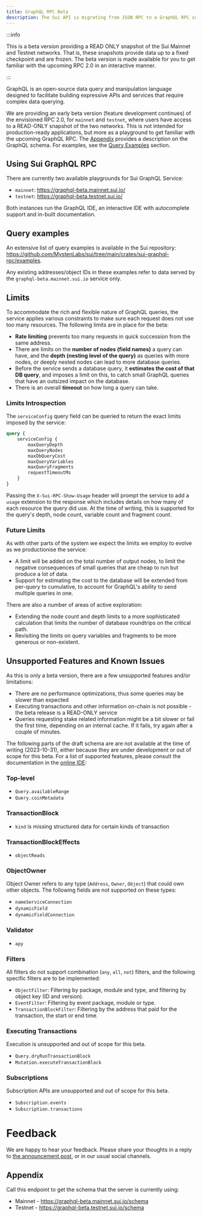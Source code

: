 ```yaml
---
title: GraphQL RPC Beta
description: The Sui API is migrating from JSON RPC to a GraphQL RPC soon. A beta version is available to you for testing.
---
```


:::info

This is a beta version providing a READ ONLY snapshot of the Sui Mainnet and Testnet networks. That is, these snapshots provide data up to a fixed checkpoint and are frozen. The beta version is made available for you to get familiar with the upcoming RPC 2.0 in an interactive manner.

:::

GraphQL is an open-source data query and manipulation language designed to facilitate building expressive APIs and services that require complex data querying.

We are providing an early beta version (feature development continues) of the envisioned RPC 2.0, for `mainnet` and `testnet`, where users have access to a READ-ONLY snapshot of the two networks. This is not intended for production-ready applications, but more as a playground to get familiar with the upcoming GraphQL RPC. The [Appendix](#appendix) provides a description on the GraphQL schema. For examples, see the [Query Examples](#query-examples) section.

## Using Sui GraphQL RPC

There are currently two available playgrounds for Sui GraphQL Service:
- `mainnet`: https://graphql-beta.mainnet.sui.io/
- `testnet`: https://graphql-beta.testnet.sui.io/

Both instances run the GraphQL IDE, an interactive IDE with autocomplete support and in-built documentation.

## Query examples

An extensive list of query examples is available in the Sui repository: https://github.com/MystenLabs/sui/tree/main/crates/sui-graphql-rpc/examples.

Any existing addresses/object IDs in these examples refer to data served by the `graphql-beta.mainnet.sui.io` service only.

## Limits

To accommodate the rich and flexible nature of GraphQL queries, the service applies various constraints to make sure each request does not use too many resources.  The following limits are in place for the beta:

- **Rate limiting** prevents too many requests in quick succession from the same address.
- There are limits on the **number of nodes (field names)** a query can have, and the **depth (nesting level of the query)** as queries with more nodes, or deeply nested nodes can lead to more database queries.
- Before the service sends a database query, it **estimates the cost of that DB query**, and imposes a limit on this, to catch small GraphQL queries that have an outsized impact on the database.
- There is an overall **timeout** on how long a query can take.

### Limits Introspection

The `serviceConfig` query field can be queried to return the exact limits imposed by the service:

```graphql
query {
    serviceConfig {
        maxQueryDepth
        maxQueryNodes
        maxDbQueryCost
        maxQueryVariables
        maxQueryFragments
        requestTimeoutMs
    }
}
```

Passing the `X-Sui-RPC-Show-Usage` header will prompt the service to add a `usage` extension to the response which includes details on how many of each resource the query did use.  At the time of writing, this is supported for the query's depth, node count, variable count and fragment count.

### Future Limits

As with other parts of the system we expect the limits we employ to evolve as we productionise the service:

- A limit will be added on the total number of output nodes, to limit the negative consequences of small queries that are cheap to run but produce a lot of data.
- Support for estimating the cost to the database will be extended from per-query to cumulative, to account for GraphQL's ability to send multiple queries in one.

There are also a number of areas of active exploration:

- Extending the node count and depth limits to a more sophisticated calculation that limits the number of database roundtrips on the critical path.
- Revisiting the limits on query variables and fragments to be more generous or non-existent.

## Unsupported Features and Known Issues

As this is only a beta version, there are a few unsupported features and/or limitations:
- There are no performance optimizations, thus some queries may be slower than expected
- Executing transactions and other information on-chain is not possible - the beta release is a READ-ONLY service
- Queries requesting stake related information might be a bit slower or fail the first time, depending on an internal cache. If it fails, try again after a couple of minutes.

The following parts of the draft schema are are not available at the time of writing (2023-10-31), either because they are under development or out of scope for this beta.  For a list of supported features, please consult the documentation in the [online IDE](https://graphql-beta.mainnet.sui.io/):

### Top-level
- `Query.availableRange`
- `Query.coinMetadata`

### TransactionBlock
- `kind` is missing structured data for certain kinds of transaction

### TransactionBlockEffects
- `objectReads`

### ObjectOwner
Object Owner refers to any type (`Address`, `Owner`, `Object`) that could own other objects.  The following fields are not supported on these types:

- `nameServiceConnection`
- `dynamicField`
- `dynamicFieldConnection`

### Validator
- `apy`

### Filters
All filters do not support combination (`any`, `all`, `not`) filters, and the following specific filters are to be implemented:

- `ObjectFilter`: Filtering by package, module and type, and filtering by object key (ID and version).
- `EventFilter`: Filtering by event package, module or type.
- `TransactionBlockFilter`: Filtering by the address that paid for the transaction, the start or end time.

### Executing Transactions
Execution is unsupported and out of scope for this beta.

- `Query.dryRunTransactionBlock`
- `Mutation.executeTransactionBlock`

### Subscriptions
Subscription APIs are unsupported and out of scope for this beta.

- `Subscription.events`
- `Subscription.transactions`

# Feedback

We are happy to hear your feedback. Please share your thoughts in a reply to [the announcement post](https://forums.sui.io/t/launching-the-beta-graphql-rpc-service/45104), or in our usual social channels.

## Appendix

Call this endpoint to get the schema that the server is currently using:

- Mainnet - https://graphql-beta.mainnet.sui.io/schema
- Testnet - https://graphql-beta.testnet.sui.io/schema
